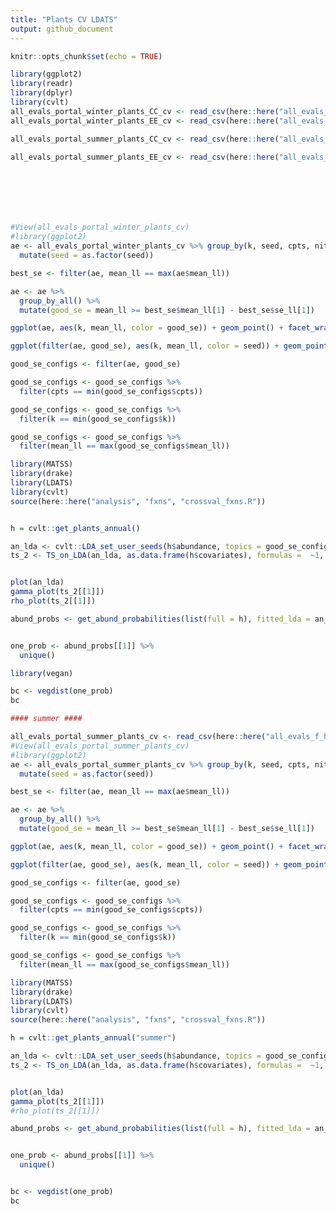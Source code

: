 ```yaml
---
title: "Plants CV LDATS"
output: github_document
---
```


```r
knitr::opts_chunk$set(echo = TRUE)
```

```r
library(ggplot2)
library(readr)
library(dplyr)
library(cvlt)
all_evals_portal_winter_plants_CC_cv <- read_csv(here::here("all_evals_f_hasty_soar_plants_winter_CC_cv.csv"))
all_evals_portal_winter_plants_EE_cv <- read_csv(here::here("all_evals_f_hasty_soar_plants_winter_EE_cv.csv"))

all_evals_portal_summer_plants_CC_cv <- read_csv(here::here("all_evals_f_hasty_soar_plants_summer_CC_cv.csv"))

all_evals_portal_summer_plants_EE_cv <- read_csv(here::here("all_evals_f_hasty_soar_plants_summer_EE_cv.csv"))







#View(all_evals_portal_winter_plants_cv)
#library(ggplot2)
ae <- all_evals_portal_winter_plants_cv %>% group_by(k, seed, cpts, nit, nfolds) %>% summarize(mean_ll = mean(sum_loglik), se_ll = sd(sum_loglik) / sqrt(nfolds)) %>% ungroup() %>% distinct() %>%
  mutate(seed = as.factor(seed))
```

```r
best_se <- filter(ae, mean_ll == max(ae$mean_ll))

ae <- ae %>%
  group_by_all() %>%
  mutate(good_se = mean_ll >= best_se$mean_ll[1] - best_se$se_ll[1])

ggplot(ae, aes(k, mean_ll, color = good_se)) + geom_point() + facet_wrap(vars(cpts)) + theme(legend.position = "none")

ggplot(filter(ae, good_se), aes(k, mean_ll, color = seed)) + geom_point() + facet_wrap(vars(cpts)) + theme(legend.position = "none")

good_se_configs <- filter(ae, good_se)

good_se_configs <- good_se_configs %>%
  filter(cpts == min(good_se_configs$cpts))

good_se_configs <- good_se_configs %>%
  filter(k == min(good_se_configs$k))

good_se_configs <- good_se_configs %>%
  filter(mean_ll == max(good_se_configs$mean_ll))
```

```r
library(MATSS)
library(drake)
library(LDATS)
library(cvlt)
source(here::here("analysis", "fxns", "crossval_fxns.R"))


h = cvlt::get_plants_annual()

an_lda <- cvlt::LDA_set_user_seeds(h$abundance, topics = good_se_configs$k[1], seed = as.numeric(good_se_configs$seed[1]))
ts_2 <- TS_on_LDA(an_lda, as.data.frame(h$covariates), formulas =  ~1, nchangepoints = good_se_configs$cpts[1], timename = "year", control = TS_control(nit = 100))


plot(an_lda)
gamma_plot(ts_2[[1]])
rho_plot(ts_2[[1]])

abund_probs <- get_abund_probabilities(list(full = h), fitted_lda = an_lda[[1]], fitted_ts = ts_2[[1]], max_sims = 100)


one_prob <- abund_probs[[1]] %>%
  unique()

library(vegan)

bc <- vegdist(one_prob)
bc
```

```r
#### summer ####

all_evals_portal_summer_plants_cv <- read_csv(here::here("all_evals_f_hasty_soar_plants_summer_CC_cv.csv"))
#View(all_evals_portal_summer_plants_cv)
#library(ggplot2)
ae <- all_evals_portal_summer_plants_cv %>% group_by(k, seed, cpts, nit, nfolds) %>% summarize(mean_ll = mean(sum_loglik), se_ll = sd(sum_loglik) / sqrt(nfolds)) %>% ungroup() %>% distinct() %>%
  mutate(seed = as.factor(seed))

best_se <- filter(ae, mean_ll == max(ae$mean_ll))

ae <- ae %>%
  group_by_all() %>%
  mutate(good_se = mean_ll >= best_se$mean_ll[1] - best_se$se_ll[1])

ggplot(ae, aes(k, mean_ll, color = good_se)) + geom_point() + facet_wrap(vars(cpts)) + theme(legend.position = "none")

ggplot(filter(ae, good_se), aes(k, mean_ll, color = seed)) + geom_point() + facet_wrap(vars(cpts)) + theme(legend.position = "none")

good_se_configs <- filter(ae, good_se)

good_se_configs <- good_se_configs %>%
  filter(cpts == min(good_se_configs$cpts))

good_se_configs <- good_se_configs %>%
  filter(k == min(good_se_configs$k))

good_se_configs <- good_se_configs %>%
  filter(mean_ll == max(good_se_configs$mean_ll))

library(MATSS)
library(drake)
library(LDATS)
library(cvlt)
source(here::here("analysis", "fxns", "crossval_fxns.R"))

```

```r
h = cvlt::get_plants_annual("summer")

an_lda <- cvlt::LDA_set_user_seeds(h$abundance, topics = good_se_configs$k[1], seed = as.numeric(good_se_configs$seed[1]))
ts_2 <- TS_on_LDA(an_lda, as.data.frame(h$covariates), formulas =  ~1, nchangepoints = good_se_configs$cpts[1], timename = "year", control = TS_control(nit = 100))


plot(an_lda)
gamma_plot(ts_2[[1]])
#rho_plot(ts_2[[1]])

abund_probs <- get_abund_probabilities(list(full = h), fitted_lda = an_lda[[1]], fitted_ts = ts_2[[1]], max_sims = 100)


one_prob <- abund_probs[[1]] %>%
  unique()


bc <- vegdist(one_prob)
bc


```